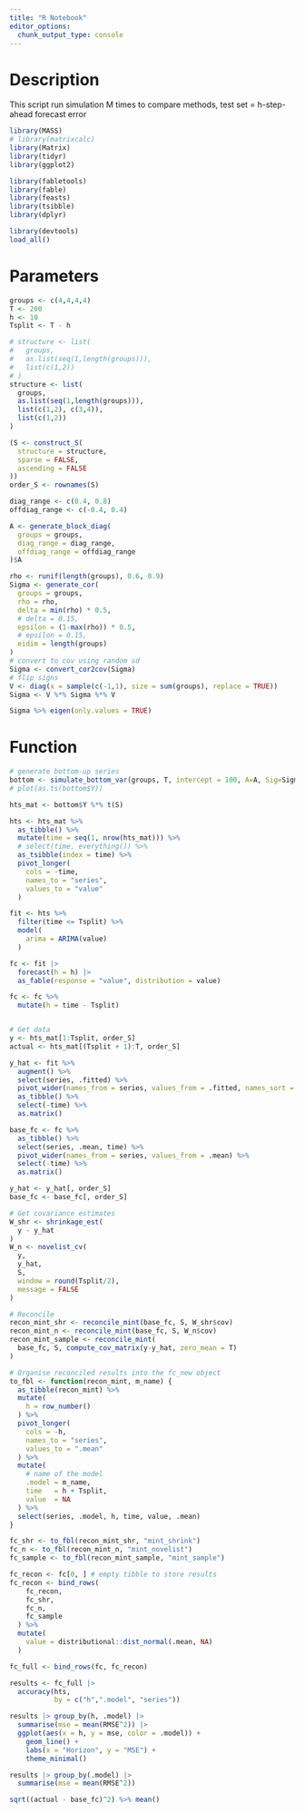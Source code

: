 ```yaml
---
title: "R Notebook"
editor_options: 
  chunk_output_type: console
---
```



# Description

This script run simulation M times to compare methods, test set = h-step-ahead forecast error


```r
library(MASS)
# library(matrixcalc)
library(Matrix)
library(tidyr)
library(ggplot2)

library(fabletools)
library(fable)
library(feasts)
library(tsibble)
library(dplyr)

library(devtools)
load_all()
```


# Parameters

```r
groups <- c(4,4,4,4)
T <- 200
h <- 10
Tsplit <- T - h

# structure <- list(
#   groups,
#   as.list(seq(1,length(groups))),
#   list(c(1,2))
# )
structure <- list(
  groups,
  as.list(seq(1,length(groups))),
  list(c(1,2), c(3,4)),
  list(c(1,2))
)

(S <- construct_S(
  structure = structure,
  sparse = FALSE,
  ascending = FALSE
))
order_S <- rownames(S)
```

```r
diag_range <- c(0.4, 0.8)
offdiag_range <- c(-0.4, 0.4)

A <- generate_block_diag(
  groups = groups,
  diag_range = diag_range,
  offdiag_range = offdiag_range
)$A

rho <- runif(length(groups), 0.6, 0.9)
Sigma <- generate_cor(
  groups = groups,
  rho = rho,
  delta = min(rho) * 0.5,
  # delta = 0.15,
  epsilon = (1-max(rho)) * 0.5,
  # epsilon = 0.15,
  eidim = length(groups)
)
# convert to cov using random sd
Sigma <- convert_cor2cov(Sigma)
# flip signs
V <- diag(x = sample(c(-1,1), size = sum(groups), replace = TRUE))
Sigma <- V %*% Sigma %*% V

Sigma %>% eigen(only.values = TRUE)
```



# Function

```r
# generate bottom-up series
bottom <- simulate_bottom_var(groups, T, intercept = 100, A=A, Sig=Sigma)
# plot(as.ts(bottom$Y))

hts_mat <- bottom$Y %*% t(S)

hts <- hts_mat %>% 
  as_tibble() %>% 
  mutate(time = seq(1, nrow(hts_mat))) %>% 
  # select(time, everything()) %>% 
  as_tsibble(index = time) %>% 
  pivot_longer(
    cols = -time,
    names_to = "series",
    values_to = "value"
  )

fit <- hts %>% 
  filter(time <= Tsplit) %>%
  model(
    arima = ARIMA(value)
  )

fc <- fit |>
  forecast(h = h) |>
  as_fable(response = "value", distribution = value)

fc <- fc %>% 
  mutate(h = time - Tsplit)


# Get data
y <- hts_mat[1:Tsplit, order_S]
actual <- hts_mat[(Tsplit + 1):T, order_S]

y_hat <- fit %>% 
  augment() %>% 
  select(series, .fitted) %>%
  pivot_wider(names_from = series, values_from = .fitted, names_sort = FALSE) %>% 
  as_tibble() %>% 
  select(-time) %>% 
  as.matrix()

base_fc <- fc %>% 
  as_tibble() %>% 
  select(series, .mean, time) %>%
  pivot_wider(names_from = series, values_from = .mean) %>%
  select(-time) %>% 
  as.matrix()

y_hat <- y_hat[, order_S]
base_fc <- base_fc[, order_S]

# Get covariance estimates
W_shr <- shrinkage_est(
  y - y_hat
)
W_n <- novelist_cv(
  y,
  y_hat,
  S,
  window = round(Tsplit/2),
  message = FALSE
)

# Reconcile
recon_mint_shr <- reconcile_mint(base_fc, S, W_shr$cov)
recon_mint_n <- reconcile_mint(base_fc, S, W_n$cov)
recon_mint_sample <- reconcile_mint(
  base_fc, S, compute_cov_matrix(y-y_hat, zero_mean = T)
)

# Organise reconciled results into the fc_new object
to_fbl <- function(recon_mint, m_name) {
  as_tibble(recon_mint) %>% 
  mutate(
    h = row_number()
  ) %>% 
  pivot_longer(
    cols = -h,
    names_to = "series",
    values_to = ".mean"
  ) %>%
  mutate(
    # name of the model
    .model = m_name,
    time   = h + Tsplit,
    value  = NA
  ) %>%
  select(series, .model, h, time, value, .mean)
}

fc_shr <- to_fbl(recon_mint_shr, "mint_shrink")
fc_n <- to_fbl(recon_mint_n, "mint_novelist")
fc_sample <- to_fbl(recon_mint_sample, "mint_sample")

fc_recon <- fc[0, ] # empty tibble to store results
fc_recon <- bind_rows(
    fc_recon,
    fc_shr,
    fc_n,
    fc_sample
  ) %>% 
  mutate(
    value = distributional::dist_normal(.mean, NA)
  )

fc_full <- bind_rows(fc, fc_recon)
```

```r
results <- fc_full |>
  accuracy(hts, 
           by = c("h",".model", "series")) 

results |> group_by(h, .model) |>
  summarise(mse = mean(RMSE^2)) |>
  ggplot(aes(x = h, y = mse, color = .model)) +
    geom_line() +
    labs(x = "Horizon", y = "MSE") +
    theme_minimal()

results |> group_by(.model) |>
  summarise(mse = mean(RMSE^2))
```


```r
sqrt((actual - base_fc)^2) %>% mean()

```




